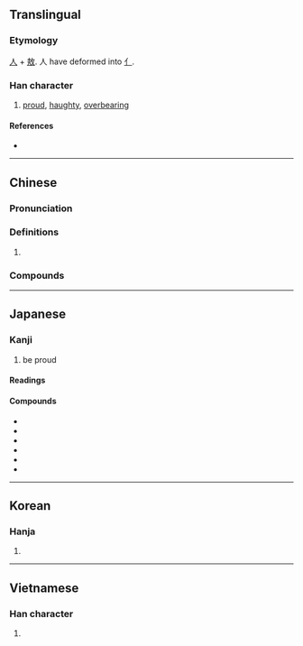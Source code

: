 {{character info/new}}
==Translingual==

===Etymology===
{{Han etyl}}
[[人]] + [[敖]]. 人 have deformed into [[亻]].

===Han character===
{{Han char|rn=9|rad=人|as=11|sn=13|four=28240|canj=OGSK,OQSK|ids=⿰亻敖}}

# [[proud]], [[haughty]], [[overbearing]]

====References====
* {{Han ref|kx=0114.190|dkj=01015|dj=0242.270|hdz=10199.060|uh=50B2|ud=20658|bh=B6C6|bd=46790}}

----

==Chinese==
{{zh-forms}}

===Pronunciation===
{{zh-pron
|m=ào
|c=ngou6
|h=pfs=
|md=
|mn=qz,tw:ngō͘/xm,zz:gō
|w=
|mc=y
|oc=y
|cat=
}}

===Definitions===
{{zh-hanzi}}

# {{rfdef|lang=zh}}

===Compounds===
{{zh-der|驕傲|傲慢|高傲|傲氣|傲然|傲視|孤傲|自傲|倨傲|傲人|傲岸|傲岸不群|傲睨|傲立|傲自|傲骨|兀傲|冷傲|嘯傲|居功自傲|引以為傲|心高氣傲|恃才傲物|執傲|狂傲|秋菊傲霜|驕傲自滿|驕傲自大|違傲|輕世傲物|傲遊|傲嬌}}

----

==Japanese==

===Kanji===
{{ja-kanji|grade=|rs=人11}}

# be proud

====Readings====
{{ja-readings
|on=ごう
|kun=おご-る, あなど-る
}}

====Compounds====
* {{ja-l|傲骨}}
* {{ja-l|傲世}}
* {{ja-l|傲然}}
* {{ja-l|傲霜}}
* {{ja-l|傲慢}}
* {{ja-l|傲遊}}

----

==Korean==

===Hanja===
{{ko-hanja|hangeul=오|rv=o|mr=o|y=o}}

# {{defn|lang=ko|sort=人11}}

----

==Vietnamese==

===Han character===
{{vi-hantu|[[ngạo]], [[nghệu]], [[ngáo]], [[ngão]]|rs=人11}}

# {{defn|lang=vi}}
